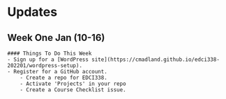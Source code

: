 # Updates {-}

## Week One Jan (10-16) {-}

```block
#### Things To Do This Week
- Sign up for a [WordPress site](https://cmadland.github.io/edci338-202201/wordpress-setup).
- Register for a GitHub account.
    - Create a repo for EDCI338.
    - Activate 'Projects' in your repo
    - Create a Course Checklist issue.
```
